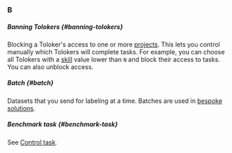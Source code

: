 ### B

##### Banning Tolokers {#banning-tolokers}

Blocking a Toloker's access to one or more [projects](#project). This lets you control manually which Tolokers will complete tasks. For example, you can choose all Tolokers with a [skill](#skill) value lower than `N` and block their access to tasks. You can also unblock access.

##### Batch {#batch}

Datasets that you send for labeling at a time. Batches are used in [bespoke solutions](https://toloka.ai/pricing/).

##### Benchmark task {#benchmark-task}

See [Control task](#control-task).
